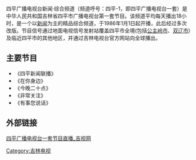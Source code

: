 {{頻道資訊
| 頻道名稱 = 四平广播电视台新闻·综合频道<br/>{{lang|en|四平-1}}
| 頻道圖片檔案 = 四平新闻综合频道标志.png
| 頻道圖片尺寸 = 200px
| 頻道圖片名稱 = 四平广播电视台新闻·综合频道播出画面截图
| 所屬國家或地區 = {{CHN}}<br/>[[中国大陆|中国大陆]]
| 總部所在 = {{PRC}}[[吉林省|吉林]][[四平市|四平]][[铁西区_(四平市)|铁西区]]
| 開播日期 = 1986年1月1日
| 頻道語言 = 普通话
| 頻道呼號 = 四平-1
| 頻道類別 = 新闻综合
| 視頻格式 = [[標準畫質電視|SDTV]]([[576i|576i]][[縱橫比_(圖像)|16:9]])
| 音頻格式 = 立体声
| 擁有者 = 四平广播电视台
| 无线电视供应商01 = 四平市区地面波电视信号发射站
| 无线电视频道数01 = 随地区而变
| 有线电视供应商01 = 吉视传媒
| 有线电视频道数01 = 随地区而变
}}

四平广播电视台新闻·综合频道（频道呼号：四平-1，即四平广播电视台一套）是中华人民共和国吉林省四平市广播电视台第一套节目。该频道平均每天播出18小时，是一个以[[新闻|新闻]]为主的精品综合频道，于1986年1月1日起开播，此后经过多次改版。节目信号通过地面电视信号发射站覆盖四平市全境(包括[[公主岭市|公主岭市]]、[[双辽市|双辽市]])及临近四平市的其他地区，并通过吉林电视台官方网站向全球播出。

== 主要节目 ==
*《四平新闻联播》
*《在你身边》
*《今晚二十点》
*《非常关注》
*《有事您说话》
== 外部链接 ==
[http://www.jlntv.cn/newpc/wlt/dszb/folder3130/folder3136/index.html 四平广播电视台一套节目直播_吉视网]{{Wayback|url=http://www.jlntv.cn/newpc/wlt/dszb/folder3130/folder3136/index.html |date=20180321063157 }}

[[Category:吉林电视|Category:吉林电视]]